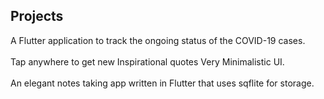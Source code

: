 ## Projects

<ProjectCard title="CoViD-19 Tracker." link="https://github.com/inductor69/Corona-Tracker" bg="linear-gradient(to right, #D4145A 0%, #FBB03B 100%)">
 A Flutter application to track the ongoing status of the COVID-19 cases.
<br/>
<br/>
</ProjectCard>
<ProjectCard title="Quotes App." link="https://github.com/inductor69/Quotes_App" bg="linear-gradient(to right, #662D8C 0%, #ED1E79 100%)">
Tap anywhere to get new Inspirational quotes Very Minimalistic UI.
<br/>
<br/>
</ProjectCard>
<ProjectCard title="Take Notes." link="https://github.com/inductor69/flutter_notes" bg="linear-gradient(to right, #009245 0%, #FCEE21 100%)">
An elegant notes taking app written in Flutter that uses sqflite for storage.
</ProjectCard>
